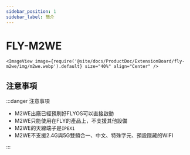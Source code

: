 ```yaml
---
sidebar_position: 1
sidebar_label: 簡介
---
```


# FLY-M2WE

    <ImageView image={require('@site/docs/ProductDoc/ExtensionBoard/fly-m2we/img/m2we.webp').default} size="40%" align="Center" />

## 注意事項

:::danger 注意事項

* M2WE出廠已經預刷好FLYOS可以直接啟動
* M2WE只能使用在FLY的產品上，不支援其他設備
* M2WE的天線端子是`IPEX1`
* M2WE不支援2.4G與5G雙頻合一、中文、特殊字元、預設隱藏的WIFI

:::